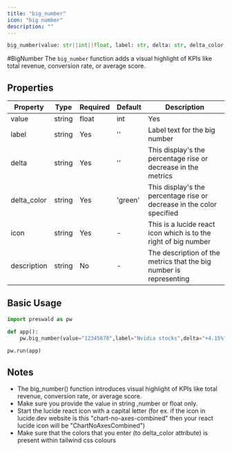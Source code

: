 ```yaml
---
title: "big_number"
icon: "big number"
description: ""
---
```


```python
big_number(value: str||int||float, label: str, delta: str, delta_color: str||green, icon: str, description: str)
```

#BigNumber
The `big_number` function adds a visual highlight of KPIs like total revenue, conversion rate, or average score.


## Properties

| Property     | Type                | Required | Default | Description                                                            |
|--------------|---------------------|--------- |---------|------------------------------------------------------------------------|
| value        | string|float|int    | Yes      | -       | The Big number to display                                              |
| label        | string              | Yes      | ''      | Label text for the big number                                          |
| delta        | string              | Yes      | ''      | This display's the percentage rise or decrease in the metrics          |
| delta_color  | string              | Yes      | 'green' | This display's the percentage rise or decrease in the color specified  |
| icon         | string              | Yes      | -       | This is a lucide react icon which is to the right of big number        |
| description  | string              | No       | -       | The description of the metrics that the big number is representing     |



## Basic Usage

```python
import preswald as pw

def app():
    pw.big_number(value="12345678",label="Nvidia stocks",delta="+4.15%",delta_color="green",icon="User",description="Up by 4.15%")

pw.run(app)
```



## Notes

- The big_number() function introduces visual highlight of KPIs like total revenue, conversion rate, or average score.
- Make sure you provide the value in string ,number or float only.
- Start the lucide react icon with a capital letter (for ex. if the icon in lucide.dev website is this "chart-no-axes-combined" then your react lucide icon will be "ChartNoAxesCombined")
- Make sure that the colors that you enter (to delta_color attribute) is present within tailwind css colours